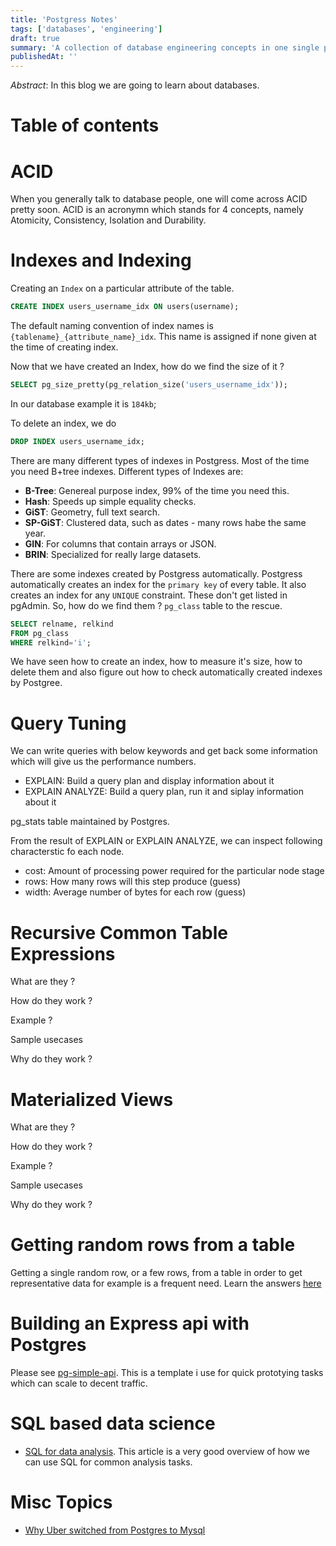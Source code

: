 ```yaml
---
title: 'Postgress Notes'
tags: ['databases', 'engineering']
draft: true
summary: 'A collection of database engineering concepts in one single place.'
publishedAt: ''
---
```


_Abstract_: In this blog we are going to learn about databases.

# Table of contents

# ACID

When you generally talk to database people, one will come across ACID pretty soon. ACID is an acronymn which stands for 4 concepts, namely Atomicity, Consistency, Isolation and Durability.

# Indexes and Indexing

Creating an `Index` on a particular attribute of the table.

```sql
CREATE INDEX users_username_idx ON users(username);
```

The default naming convention of index names is `{tablename}_{attribute_name}_idx`. This name is assigned if none given at the time of creating index.

Now that we have created an Index, how do we find the size of it ?

```sql
SELECT pg_size_pretty(pg_relation_size('users_username_idx'));
```

In our database example it is `184kb`;

To delete an index, we do

```sql
DROP INDEX users_username_idx;
```

There are many different types of indexes in Postgress. Most of the time you need B+tree indexes. Different types of Indexes are:

- **B-Tree**: Genereal purpose index, 99% of the time you need this.
- **Hash**: Speeds up simple equality checks.
- **GiST**: Geometry, full text search.
- **SP-GiST**: Clustered data, such as dates - many rows habe the same year.
- **GIN**: For columns that contain arrays or JSON.
- **BRIN**: Specialized for really large datasets.

There are some indexes created by Postgress automatically. Postgress automatically creates an index for the `primary key` of every table. It also creates an index for any `UNIQUE` constraint. These don't get listed in pgAdmin. So, how do we find them ? `pg_class` table to the rescue.

```sql
SELECT relname, relkind
FROM pg_class
WHERE relkind='i';
```

We have seen how to create an index, how to measure it's size, how to delete them and also figure out how to check automatically created indexes by Postgree.

# Query Tuning

We can write queries with below keywords and get back some information which will give us the performance numbers.

- EXPLAIN: Build a query plan and display information about it
- EXPLAIN ANALYZE: Build a query plan, run it and siplay information about it

pg_stats table maintained by Postgres.

From the result of EXPLAIN or EXPLAIN ANALYZE, we can inspect following characterstic fo each node.

- cost: Amount of processing power required for the particular node stage
- rows: How many rows will this step produce (guess)
- width: Average number of bytes for each row (guess)

# Recursive Common Table Expressions

What are they ?

How do they work ?

Example ?

Sample usecases

Why do they work ?

# Materialized Views

What are they ?

How do they work ?

Example ?

Sample usecases

Why do they work ?

# Getting random rows from a table

Getting a single random row, or a few rows, from a table in order to get representative data for example is a frequent need. Learn the answers [here](https://blog.hagander.net/getting-random-rows-faster-very-much-faster-249/)

# Building an Express api with Postgres

Please see [pg-simple-api](https://github.com/vineet-codes/pg-simple-api). This is a template i use for quick prototying tasks which can scale to decent traffic.

# SQL based data science

- [SQL for data analysis](https://hakibenita.com/sql-for-data-analysis). This article is a very good overview of how we can use SQL for common analysis tasks.

# Misc Topics

- [Why Uber switched from Postgres to Mysql](https://eng.uber.com/postgres-to-mysql-migration/)
